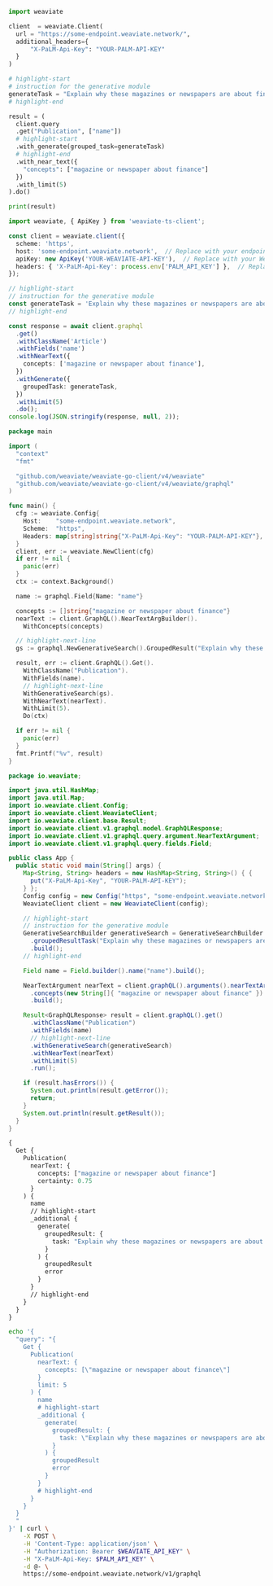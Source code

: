 
<Tabs groupId="languages">
<TabItem value="py" label="Python (v4)">
    <FilteredTextBlock
      text={PyCode}
      startMarker="# START GenerativeGoogle"
      endMarker="# END GenerativeGoogle"
      language="py"
    />
</TabItem>
<TabItem value="py3" label="Python (v3)">

```python
import weaviate

client  = weaviate.Client(
  url = "https://some-endpoint.weaviate.network/",
  additional_headers={
      "X-PaLM-Api-Key": "YOUR-PALM-API-KEY"
  }
)

# highlight-start
# instruction for the generative module
generateTask = "Explain why these magazines or newspapers are about finance"
# highlight-end

result = (
  client.query
  .get("Publication", ["name"])
  # highlight-start
  .with_generate(grouped_task=generateTask)
  # highlight-end
  .with_near_text({
    "concepts": ["magazine or newspaper about finance"]
  })
  .with_limit(5)
).do()

print(result)
```

</TabItem>
<TabItem value="js" label="JavaScript/TypeScript">

```ts
import weaviate, { ApiKey } from 'weaviate-ts-client';

const client = weaviate.client({
  scheme: 'https',
  host: 'some-endpoint.weaviate.network',  // Replace with your endpoint
  apiKey: new ApiKey('YOUR-WEAVIATE-API-KEY'),  // Replace with your Weaviate API key
  headers: { 'X-PaLM-Api-Key': process.env['PALM_API_KEY'] },  // Replace with your GOOGLE API key
});

// highlight-start
// instruction for the generative module
const generateTask = 'Explain why these magazines or newspapers are about finance';
// highlight-end

const response = await client.graphql
  .get()
  .withClassName('Article')
  .withFields('name')
  .withNearText({
    concepts: ['magazine or newspaper about finance'],
  })
  .withGenerate({
    groupedTask: generateTask,
  })
  .withLimit(5)
  .do();
console.log(JSON.stringify(response, null, 2));
```

</TabItem>
<TabItem value="go" label="Go">

```go
package main

import (
  "context"
  "fmt"

  "github.com/weaviate/weaviate-go-client/v4/weaviate"
  "github.com/weaviate/weaviate-go-client/v4/weaviate/graphql"
)

func main() {
  cfg := weaviate.Config{
    Host:    "some-endpoint.weaviate.network",
    Scheme:  "https",
    Headers: map[string]string{"X-PaLM-Api-Key": "YOUR-PALM-API-KEY"},
  }
  client, err := weaviate.NewClient(cfg)
  if err != nil {
    panic(err)
  }
  ctx := context.Background()

  name := graphql.Field{Name: "name"}

  concepts := []string{"magazine or newspaper about finance"}
  nearText := client.GraphQL().NearTextArgBuilder().
    WithConcepts(concepts)

  // highlight-next-line
  gs := graphql.NewGenerativeSearch().GroupedResult("Explain why these magazines or newspapers are about finance")

  result, err := client.GraphQL().Get().
    WithClassName("Publication").
    WithFields(name).
    // highlight-next-line
    WithGenerativeSearch(gs).
    WithNearText(nearText).
    WithLimit(5).
    Do(ctx)

  if err != nil {
    panic(err)
  }
  fmt.Printf("%v", result)
}
```

</TabItem>
<TabItem value="java" label="Java">

```java
package io.weaviate;

import java.util.HashMap;
import java.util.Map;
import io.weaviate.client.Config;
import io.weaviate.client.WeaviateClient;
import io.weaviate.client.base.Result;
import io.weaviate.client.v1.graphql.model.GraphQLResponse;
import io.weaviate.client.v1.graphql.query.argument.NearTextArgument;
import io.weaviate.client.v1.graphql.query.fields.Field;

public class App {
  public static void main(String[] args) {
    Map<String, String> headers = new HashMap<String, String>() { {
      put("X-PaLM-Api-Key", "YOUR-PALM-API-KEY");
    } };
    Config config = new Config("https", "some-endpoint.weaviate.network", headers);
    WeaviateClient client = new WeaviateClient(config);

    // highlight-start
    // instruction for the generative module
    GenerativeSearchBuilder generativeSearch = GenerativeSearchBuilder.builder()
      .groupedResultTask("Explain why these magazines or newspapers are about finance")
      .build();
    // highlight-end

    Field name = Field.builder().name("name").build();

    NearTextArgument nearText = client.graphQL().arguments().nearTextArgBuilder()
      .concepts(new String[]{ "magazine or newspaper about finance" })
      .build();

    Result<GraphQLResponse> result = client.graphQL().get()
      .withClassName("Publication")
      .withFields(name)
      // highlight-next-line
      .withGenerativeSearch(generativeSearch)
      .withNearText(nearText)
      .withLimit(5)
      .run();

    if (result.hasErrors()) {
      System.out.println(result.getError());
      return;
    }
    System.out.println(result.getResult());
  }
}
```

</TabItem>
<TabItem value="graphql" label="GraphQL">

```graphql
{
  Get {
    Publication(
      nearText: {
        concepts: ["magazine or newspaper about finance"]
        certainty: 0.75
      }
    ) {
      name
      // highlight-start
      _additional {
        generate(
          groupedResult: {
            task: "Explain why these magazines or newspapers are about finance"
          }
        ) {
          groupedResult
          error
        }
      }
      // highlight-end
    }
  }
}
```

</TabItem>
<TabItem value="curl" label="Curl">

```bash
echo '{
  "query": "{
    Get {
      Publication(
        nearText: {
          concepts: [\"magazine or newspaper about finance\"]
        }
        limit: 5
      ) {
        name
        # highlight-start
        _additional {
          generate(
            groupedResult: {
              task: \"Explain why these magazines or newspapers are about finance\"
            }
          ) {
            groupedResult
            error
          }
        }
        # highlight-end
      }
    }
  }
  "
}' | curl \
    -X POST \
    -H 'Content-Type: application/json' \
    -H "Authorization: Bearer $WEAVIATE_API_KEY" \
    -H "X-PaLM-Api-Key: $PALM_API_KEY" \
    -d @- \
    https://some-endpoint.weaviate.network/v1/graphql
```

</TabItem>
</Tabs>
